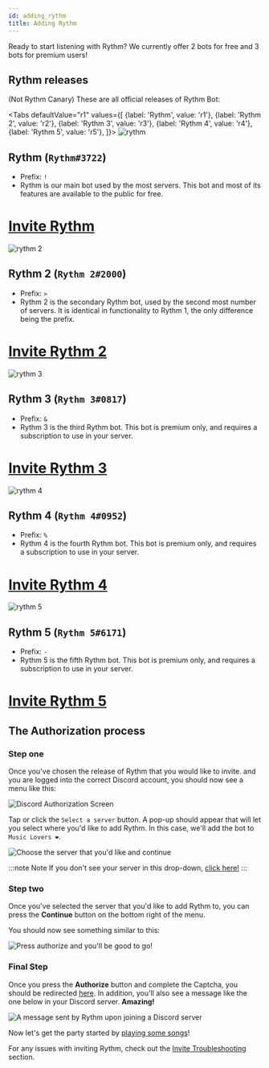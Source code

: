 ```yaml
---
id: adding_rythm
title: Adding Rythm
---
```



Ready to start listening with Rythm? We currently offer 2 bots for free and 3 bots for premium users!

## Rythm releases
(Not Rythm Canary) These are all official releases of Rythm Bot:

<Tabs
  defaultValue="r1"
  values={[
    {label: 'Rythm', value: 'r1'},
    {label: 'Rythm 2', value: 'r2'},
    {label: 'Rythm 3', value: 'r3'},
    {label: 'Rythm 4', value: 'r4'},
    {label: 'Rythm 5', value: 'r5'},
  ]}>
  <TabItem value="r1">
    <img src="/docs/img/docs/adding/rythm.png" alt="rythm"/><br/>
    <h2>Rythm (<code>Rythm#3722</code>)</h2>
    <ul>
      <li>Prefix: <code>!</code></li>
      <li>Rythm is our main bot used by the most servers. This bot and most of its features are available to the public for free.</li>
    </ul>
    <h1><a href="https://rythm.fm/invite">Invite Rythm</a></h1>
  </TabItem>
  <TabItem value="r2">
    <img src="/docs/img/docs/adding/rythm-2.png" alt="rythm 2"/><br/>
    <h2>Rythm 2 (<code>Rythm 2#2000</code>)</h2>
    <ul>
      <li>Prefix: <code>&gt;</code></li>
      <li>Rythm 2 is the secondary Rythm bot, used by the second most number of servers. It is identical in functionality to Rythm 1, the only difference being the prefix.</li>
    </ul>
    <h1><a href="https://rythm.fm/invite2">Invite Rythm 2</a></h1>
  </TabItem>
  <TabItem value="r3">
    <img src="/docs/img/docs/adding/rythm-3.png" alt="rythm 3"/><br/>
    <h2>Rythm 3 (<code>Rythm 3#0817</code>)</h2>
    <ul>
      <li>Prefix: <code>&</code></li>
      <li>Rythm 3 is the third Rythm bot. This bot is premium only, and requires a subscription to use in your server.</li>
    </ul>
    <h1><a href="https://rythm.fm/invite3">Invite Rythm 3</a></h1>
  </TabItem>
  <TabItem value="r4">
    <img src="/docs/img/docs/adding/rythm-4.png" alt="rythm 4"/><br/>
    <h2>Rythm 4 (<code>Rythm 4#0952</code>)</h2>
    <ul>
      <li>Prefix: <code>%</code></li>
      <li>Rythm 4 is the fourth Rythm bot. This bot is premium only, and requires a subscription to use in your server.</li>
    </ul>
    <h1><a href="https://rythm.fm/invite4">Invite Rythm 4</a></h1>
  </TabItem>
  <TabItem value="r5">
    <img src="/docs/img/docs/adding/rythm-5.png" alt="rythm 5"/><br/>
    <h2>Rythm 5 (<code>Rythm 5#6171</code>)</h2>
    <ul>
      <li>Prefix: <code>-</code></li>
      <li>Rythm 5 is the fifth Rythm bot. This bot is premium only, and requires a subscription to use in your server.</li>
    </ul>
    <h1><a href="https://rythm.fm/invite5">Invite Rythm 5</a></h1>
  </TabItem>
</Tabs>


## The Authorization process
### Step one

Once you've chosen the release of Rythm that you would like to invite. and you are logged into the correct Discord account, you should now see a menu like this:

![Discord Authorization Screen](/img/docs/adding/discord-oauth2-1.png)

Tap or click the `Select a server` button. A pop-up should appear that will let you select where you'd like to add Rythm. In this case, we'll add the bot to `Music Lovers ❤`.

![Choose the server that you'd like and continue](/img/docs/adding/discord-oauth2-2.gif)

:::note Note
If you don't see your server in this drop-down, [click here!](/invite_troubleshooting#when-adding-rythm-i-cant-see-my-server-in-the-list)
:::

### Step two

Once you've selected the server that you'd like to add Rythm to, you can press the **Continue** button on the bottom right of the menu.

You should now see something similar to this:

![Press authorize and you'll be good to go!](/img/docs/adding/discord-oauth2-3.png)

### Final Step

Once you press the **Authorize** button and complete the Captcha, you should be redirected [here](https://rythmbot.co/thanks). In addition, you'll also see a message like the one below in your Discord server. **Amazing!**

![A message sent by Rythm upon joining a Discord server](/img/docs/adding/thank-you-message.png)

Now let's get the party started by [playing some songs](/play_song)!

For any issues with inviting Rythm, check out the [Invite Troubleshooting](/invite_troubleshooting) section.
